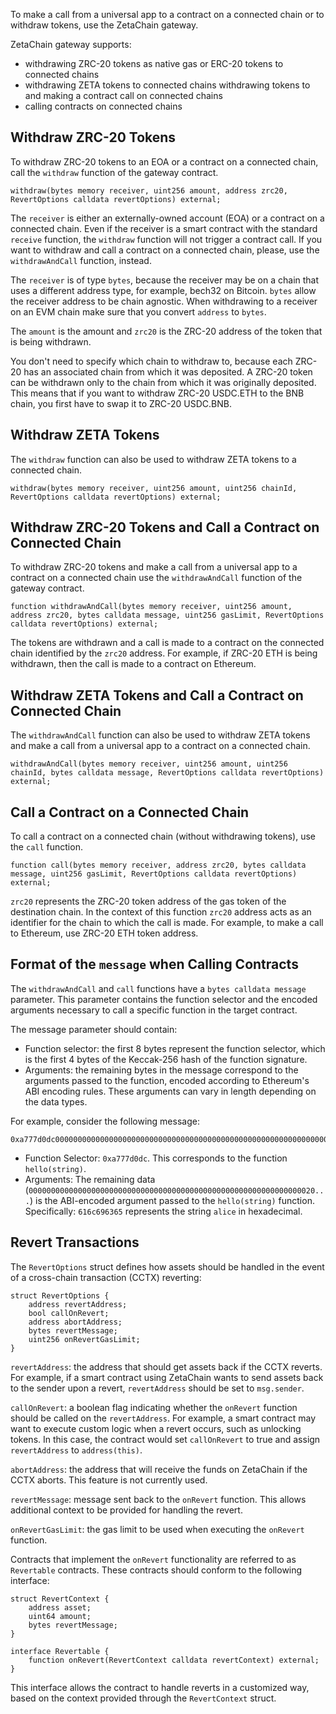 To make a call from a universal app to a contract on a connected chain or to
withdraw tokens, use the ZetaChain gateway.

ZetaChain gateway supports:

- withdrawing ZRC-20 tokens as native gas or ERC-20 tokens to connected chains
- withdrawing ZETA tokens to connected chains
withdrawing tokens to and making a contract call on connected chains
- calling contracts on connected chains

## Withdraw ZRC-20 Tokens

To withdraw ZRC-20 tokens to an EOA or a contract on a connected chain, call
the `withdraw` function of the gateway contract.

```solidity
withdraw(bytes memory receiver, uint256 amount, address zrc20, RevertOptions calldata revertOptions) external;
```

The `receiver` is either an externally-owned account (EOA) or a contract on a
connected chain. Even if the receiver is a smart contract with the standard
`receive` function, the `withdraw` function will not trigger a contract call. If
you want to withdraw and call a contract on a connected chain, please, use the
`withdrawAndCall` function, instead.

The `receiver` is of type `bytes`, because the receiver may be on a chain that
uses a different address type, for example, bech32 on Bitcoin. `bytes` allow the
receiver address to be chain agnostic. When withdrawing to a receiver on an EVM
chain make sure that you convert `address` to `bytes`.

The `amount` is the amount and `zrc20` is the ZRC-20 address of the token that
is being withdrawn.

You don't need to specify which chain to withdraw to, because each ZRC-20 has an
associated chain from which it was deposited. A ZRC-20 token can be withdrawn
only to the chain from which it was originally deposited. This means that if you
want to withdraw ZRC-20 USDC.ETH to the BNB chain, you first have to swap it to
ZRC-20 USDC.BNB.

## Withdraw ZETA Tokens

The `withdraw` function can also be used to withdraw ZETA tokens to a connected
chain.

```
withdraw(bytes memory receiver, uint256 amount, uint256 chainId, RevertOptions calldata revertOptions) external;
```

## Withdraw ZRC-20 Tokens and Call a Contract on Connected Chain

To withdraw ZRC-20 tokens and make a call from a universal app to a contract on
a connected chain use the `withdrawAndCall` function of the gateway contract.

```solidity
function withdrawAndCall(bytes memory receiver, uint256 amount, address zrc20, bytes calldata message, uint256 gasLimit, RevertOptions calldata revertOptions) external;
```

The tokens are withdrawn and a call is made to a contract on the connected chain
identified by the `zrc20` address. For example, if ZRC-20 ETH is being
withdrawn, then the call is made to a contract on Ethereum.

## Withdraw ZETA Tokens and Call a Contract on Connected Chain

The `withdrawAndCall` function can also be used to withdraw ZETA tokens and make
a call from a universal app to a contract on a connected chain.

```solidity
withdrawAndCall(bytes memory receiver, uint256 amount, uint256 chainId, bytes calldata message, RevertOptions calldata revertOptions) external;
```

## Call a Contract on a Connected Chain

To call a contract on a connected chain (without withdrawing tokens), use the
`call` function.

```solidity
function call(bytes memory receiver, address zrc20, bytes calldata message, uint256 gasLimit, RevertOptions calldata revertOptions) external;
```

`zrc20` represents the ZRC-20 token address of the gas token of the destination
chain. In the context of this function `zrc20` address acts as an identifier for
the chain to which the call is made. For example, to make a call to Ethereum,
use ZRC-20 ETH token address.

## Format of the `message` when Calling Contracts

The `withdrawAndCall` and `call` functions have a `bytes calldata message`
parameter. This parameter contains the function selector and the encoded
arguments necessary to call a specific function in the target contract.

The message parameter should contain:

- Function selector: the first 8 bytes represent the function selector, which is
  the first 4 bytes of the Keccak-256 hash of the function signature.
- Arguments: the remaining bytes in the message correspond to the arguments
  passed to the function, encoded according to Ethereum's ABI encoding rules.
  These arguments can vary in length depending on the data types.

For example, consider the following message:

```
0xa777d0dc00000000000000000000000000000000000000000000000000000000000000200000000000000000000000000000000000000000000000000000000000000005616c696365000000000000000000000000000000000000000000000000000000
```

- Function Selector: `0xa777d0dc`. This corresponds to the function
  `hello(string)`.
- Arguments: The remaining data
  (`0000000000000000000000000000000000000000000000000000000000000020...`) is the
  ABI-encoded argument passed to the `hello(string)` function. Specifically:
  `616c696365` represents the string `alice` in hexadecimal.

## Revert Transactions

The `RevertOptions` struct defines how assets should be handled in the event of
a cross-chain transaction (CCTX) reverting:

```solidity
struct RevertOptions {
    address revertAddress;
    bool callOnRevert;
    address abortAddress;
    bytes revertMessage;
    uint256 onRevertGasLimit;
}
```

`revertAddress`: the address that should get assets back if the CCTX reverts.
For example, if a smart contract using ZetaChain wants to send assets back to
the sender upon a revert, `revertAddress` should be set to `msg.sender`.

`callOnRevert`: a boolean flag indicating whether the `onRevert` function should
be called on the `revertAddress`. For example, a smart contract may want to
execute custom logic when a revert occurs, such as unlocking tokens. In this
case, the contract would set `callOnRevert` to true and assign `revertAddress`
to `address(this)`.

`abortAddress`: the address that will receive the funds on ZetaChain if the CCTX
aborts. This feature is not currently used.

`revertMessage`: message sent back to the `onRevert` function. This allows
additional context to be provided for handling the revert.

`onRevertGasLimit`: the gas limit to be used when executing the `onRevert`
function.

Contracts that implement the `onRevert` functionality are referred to as
`Revertable` contracts. These contracts should conform to the following
interface:

```solidity
struct RevertContext {
    address asset;
    uint64 amount;
    bytes revertMessage;
}

interface Revertable {
    function onRevert(RevertContext calldata revertContext) external;
}
```

This interface allows the contract to handle reverts in a customized way, based
on the context provided through the `RevertContext` struct.
